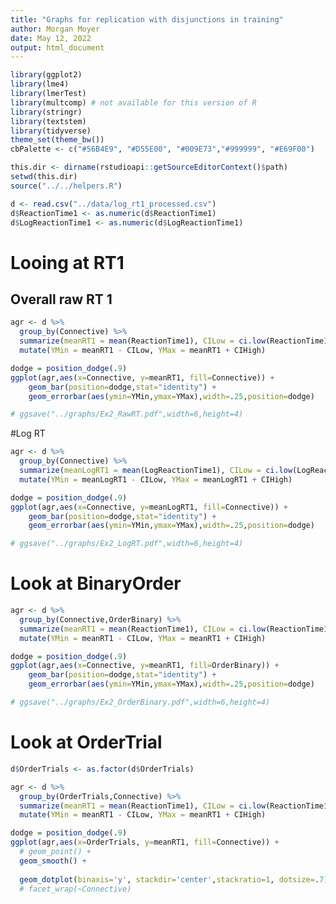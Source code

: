 ```yaml
---
title: "Graphs for replication with disjunctions in training"
author: Morgan Moyer
date: May 12, 2022
output: html_document
---
```


```r
library(ggplot2)
library(lme4)
library(lmerTest)
library(multcomp) # not available for this version of R
library(stringr)
library(textstem)
library(tidyverse)
theme_set(theme_bw())
cbPalette <- c("#56B4E9", "#D55E00", "#009E73","#999999", "#E69F00")


```


```r
this.dir <- dirname(rstudioapi::getSourceEditorContext()$path)
setwd(this.dir)
source("../../helpers.R")

d <- read.csv("../data/log_rt1_processed.csv")
d$ReactionTime1 <- as.numeric(d$ReactionTime1)
d$LogReactionTime1 <- as.numeric(d$LogReactionTime1)

```

# Looing at RT1

## Overall raw RT 1
```r
agr <- d %>%
  group_by(Connective) %>%
  summarize(meanRT1 = mean(ReactionTime1), CILow = ci.low(ReactionTime1), CIHigh = ci.high(ReactionTime1)) %>% 
  mutate(YMin = meanRT1 - CILow, YMax = meanRT1 + CIHigh)

dodge = position_dodge(.9)
ggplot(agr,aes(x=Connective, y=meanRT1, fill=Connective)) +
    geom_bar(position=dodge,stat="identity") +
    geom_errorbar(aes(ymin=YMin,ymax=YMax),width=.25,position=dodge)

# ggsave("../graphs/Ex2_RawRT.pdf",width=6,height=4)
```

#Log RT
```r
agr <- d %>%
  group_by(Connective) %>%
  summarize(meanLogRT1 = mean(LogReactionTime1), CILow = ci.low(LogReactionTime1), CIHigh = ci.high(LogReactionTime1)) %>% 
  mutate(YMin = meanLogRT1 - CILow, YMax = meanLogRT1 + CIHigh)

dodge = position_dodge(.9)
ggplot(agr,aes(x=Connective, y=meanLogRT1, fill=Connective)) +
    geom_bar(position=dodge,stat="identity") +
    geom_errorbar(aes(ymin=YMin,ymax=YMax),width=.25,position=dodge)

# ggsave("../graphs/Ex2_LogRT.pdf",width=6,height=4)
```


# Look at BinaryOrder

```r

agr <- d %>%
  group_by(Connective,OrderBinary) %>%
  summarize(meanRT1 = mean(ReactionTime1), CILow = ci.low(ReactionTime1), CIHigh = ci.high(ReactionTime1)) %>% 
  mutate(YMin = meanRT1 - CILow, YMax = meanRT1 + CIHigh)

dodge = position_dodge(.9)
ggplot(agr,aes(x=Connective, y=meanRT1, fill=OrderBinary)) +
    geom_bar(position=dodge,stat="identity") +
    geom_errorbar(aes(ymin=YMin,ymax=YMax),width=.25,position=dodge)

# ggsave("../graphs/Ex2_OrderBinary.pdf",width=6,height=4)
```



# Look at OrderTrial

```r
d$OrderTrials <- as.factor(d$OrderTrials)

agr <- d %>%
  group_by(OrderTrials,Connective) %>%
  summarize(meanRT1 = mean(ReactionTime1), CILow = ci.low(ReactionTime1), CIHigh = ci.high(ReactionTime1)) %>% 
  mutate(YMin = meanRT1 - CILow, YMax = meanRT1 + CIHigh)

dodge = position_dodge(.9)
ggplot(agr,aes(x=OrderTrials, y=meanRT1, fill=Connective)) +
  # geom_point() +
  geom_smooth() +
  
  geom_dotplot(binaxis='y', stackdir='center',stackratio=1, dotsize=.7)
  # facet_wrap(~Connective)


```



